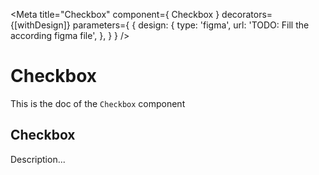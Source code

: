 <!--- Button.stories.mdx --->


<Meta
  title="Checkbox"
  component={ Checkbox }
  decorators={[withDesign]}
  parameters={ {
    design: {
      type: 'figma',
      url: 'TODO: Fill the according figma file',
    },
  } }
/>

# Checkbox

This is the doc of the `Checkbox` component

## Checkbox

Description...

<Canvas>
  <Story name="base">
    <Checkbox />
  </Story>
</Canvas>

